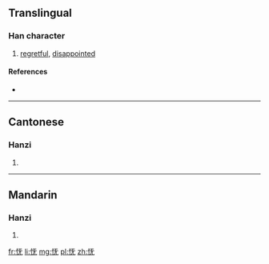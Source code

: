 {{also|憮}}
==Translingual==

===Han character===
{{Han char|rn=61|rad=心|as=04|sn=7|four=|canj=心一大山 (PMKU)|ids=⿰[[忄]][[无]]}}

# [[regretful]], [[disappointed]]

====References====
* {{Han ref|kx=0379.071|hdz=42275.110|uh=6003|ud=24579}}

----

==Cantonese==

===Hanzi===
{{yue-hanzi|jyut=[[mou5]]|y=mou5|tra=憮}}

# {{defn|lang=yue|sort=心04}}

----

==Mandarin==

===Hanzi===
{{cmn-hanzi|tra=憮|pin=[[wǔ]] ([[wu3]])|wg=wu<sup>3</sup>}}

# {{defn|lang=cmn|sort=心04}}

[[fr:怃]]
[[li:怃]]
[[mg:怃]]
[[pl:怃]]
[[zh:怃]]